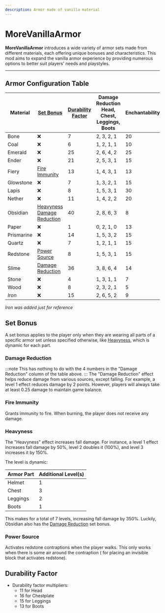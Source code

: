 ```yaml
---
description: Armor made of vanilla material
---
```


# MoreVanillaArmor


<ProjectHeader slug="morevanillaarmor" mcVersion="1.17" />

**MoreVanillaArmor** introduces a wide variety of armor sets made from different materials, each offering unique bonuses
and characteristics. This mod aims to expand the vanilla armor experience by providing numerous options to better suit
players' needs and playstyles.

---

## Armor Configuration Table

| Material   | [Set Bonus](#set-bonus)                                           | [Durability Factor](#durability-factor) | Damage Reduction <br/> Head, Chest, Leggings, Boots | Enchantability | Toughness | Knockback Resistance |
|------------|-------------------------------------------------------------------|-----------------------------------------|-----------------------------------------------------|----------------|-----------|----------------------|
| Bone       | ❌                                                                 | 7                                       | 2, 3, 2, 1                                          | 20             | 0.0       | 0.0                  |
| Coal       | ❌                                                                 | 6                                       | 1, 2, 1, 1                                          | 10             | 0.0       | 0.0                  |
| Emerald    | ❌                                                                 | 25                                      | 2, 6, 4, 2                                          | 25             | 1.9       | 0.0                  |
| Ender      | ❌                                                                 | 21                                      | 2, 5, 3, 1                                          | 15             | 0.1       | 0.0                  |
| Fiery      | [Fire Immunity](#fire-immunity)                                   | 13                                      | 1, 4, 3, 1                                          | 13             | 0.0       | 0.0                  |
| Glowstone  | ❌                                                                 | 7                                       | 1, 3, 2, 1                                          | 15             | 0.0       | 0.0                  |
| Lapis      | ❌                                                                 | 8                                       | 1, 5, 3, 1                                          | 30             | 0.0       | 0.0                  |
| Nether     | ❌                                                                 | 11                                      | 1, 4, 2, 2                                          | 20             | 0.1       | 0.0                  |
| Obsidian   | [Heavyness](#heavyness)<br/>[Damage Reduction](#damage-reduction) | 40                                      | 2, 8, 6, 3                                          | 8              | 1.5       | 0.3                  |
| Paper      | ❌                                                                 | 1                                       | 0, 2, 1, 0                                          | 13             | 0.0       | 0.0                  |
| Prismarine | ❌                                                                 | 14                                      | 1, 5, 3, 2                                          | 15             | 0.1       | 0.0                  |
| Quartz     | ❌                                                                 | 7                                       | 1, 2, 1, 1                                          | 15             | 0.0       | 0.0                  |
| Redstone   | [Power Source](#power-source)                                     | 8                                       | 1, 5, 3, 1                                          | 15             | 0.0       | 0.0                  |
| Slime      | [Damage Reduction](#damage-reduction)                             | 36                                      | 3, 8, 6, 4                                          | 14             | 0.1       | 0.2                  |
| Stone      | ❌                                                                 | 4                                       | 1, 3, 1, 1                                          | 7              | 0.0       | 0.0                  |
| Wood       | ❌                                                                 | 8                                       | 2, 3, 2, 1                                          | 5              | 0.0       | 0.0                  |
| *Iron*     | ❌                                                                 | 15                                      | 2, 6, 5, 2                                          | 9              | 0.0       | 0.0                  |

*Iron was added just for reference*

## Set Bonus
A set bonus applies to the player only when they are wearing all parts of a specific armor set unless specified
otherwise, like [Heavyness](#heavyness), which is dynamic for each part.

### Damage Reduction
:::note
This has nothing to do with the 4 numbers in the "Damage Reduction" column of the table above.
:::
The "Damage Reduction" effect helps reduce damage from various sources, except falling. For example, a level 1 effect
reduces damage by 2 points. However, players will always take at least 0.25 damage to maintain game balance.

### Fire Immunity
Grants immunity to fire. When burning, the player does not receive any damage.

### Heavyness
The "Heavyness" effect increases fall damage. For instance, a level 1 effect increases fall damage by 50%, level 2
doubles it (100%), and level 3 increases it by 150%.

The level is dynamic:

| Armor Part | Additional Level(s) |
|------------|---------------------|
| Helmet     | 1                   |
| Chest      | 3                   |
| Leggings   | 2                   |
| Boots      | 1                   |

This makes for a total of 7 levels, increasing fall damage by 350%. Luckily, Obsidian also has
the [Damage Reduction](#damage-reduction) set bonus.

### Power Source
Activates redstone contraptions when the player walks. This only works when there is some air around the contraption (
for placing an invisible block that activates redstone).

## Durability Factor
- Durability factor multipliers:
    - 11 for Head
    - 16 for Chestplate
    - 15 for Leggings
    - 13 for Boots